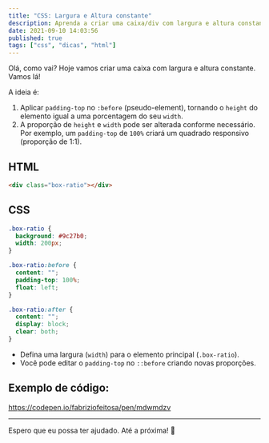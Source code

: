 ```yaml
---
title: "CSS: Largura e Altura constante"
description: Aprenda a criar uma caixa/div com largura e altura constante.
date: 2021-09-10 14:03:56
published: true
tags: ["css", "dicas", "html"]
---
```


Olá, como vai? Hoje vamos criar uma caixa com largura e altura constante. Vamos lá!

A ideia é:

1. Aplicar `padding-top` no `:before` (pseudo-element), tornando o `height` do elemento igual a uma porcentagem do seu `width`.
2. A proporção de `height` e `width` pode ser alterada conforme necessário. Por exemplo, um `padding-top` de `100%` criará um quadrado responsivo (proporção de 1:1).

## HTML

```html
<div class="box-ratio"></div>
```

## CSS

```css {3,8} showLineNumbers
.box-ratio {
  background: #9c27b0;
  width: 200px;
}

.box-ratio:before {
  content: "";
  padding-top: 100%;
  float: left;
}

.box-ratio:after {
  content: "";
  display: block;
  clear: both;
}
```

- Defina uma largura (`width`) para o elemento principal (`.box-ratio`).
- Você pode editar o `padding-top` no `::before` criando novas proporções.

## Exemplo de código:

https://codepen.io/fabriziofeitosa/pen/mdwmdzv

---

Espero que eu possa ter ajudado. Até a próxima! 🚀
